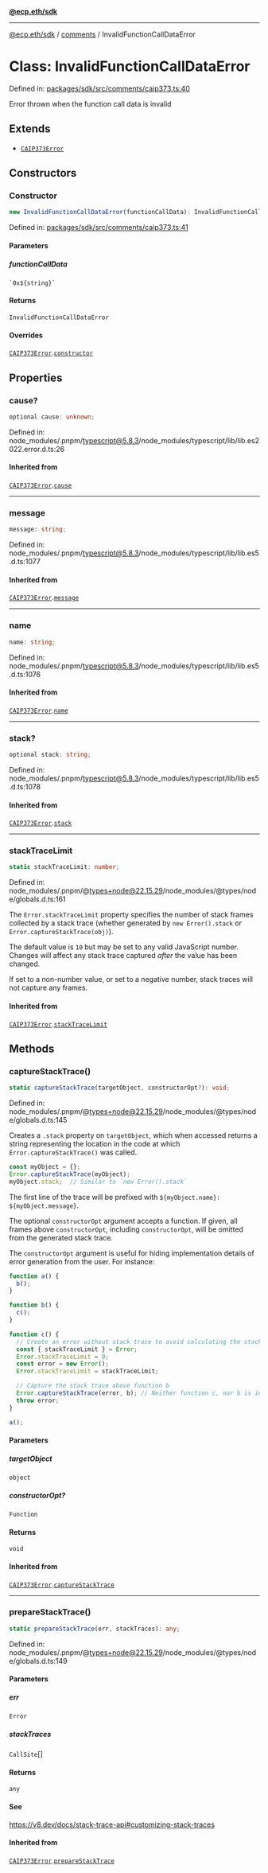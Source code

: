 [**@ecp.eth/sdk**](../../index.mdx)

***

[@ecp.eth/sdk](/sdk-reference/index.mdx) / [comments](/sdk-reference/comments/index.mdx) / InvalidFunctionCallDataError

# Class: InvalidFunctionCallDataError

Defined in: [packages/sdk/src/comments/caip373.ts:40](https://github.com/ecp-eth/comments-monorepo/blob/main/packages/sdk/src/comments/caip373.ts#L40)

Error thrown when the function call data is invalid

## Extends

- [`CAIP373Error`](/sdk-reference/comments/classes/CAIP373Error.mdx)

## Constructors

### Constructor

```ts
new InvalidFunctionCallDataError(functionCallData): InvalidFunctionCallDataError;
```

Defined in: [packages/sdk/src/comments/caip373.ts:41](https://github.com/ecp-eth/comments-monorepo/blob/main/packages/sdk/src/comments/caip373.ts#L41)

#### Parameters

##### functionCallData

`` `0x${string}` ``

#### Returns

`InvalidFunctionCallDataError`

#### Overrides

[`CAIP373Error`](/sdk-reference/comments/classes/CAIP373Error.mdx).[`constructor`](/sdk-reference/comments/classes/CAIP373Error.mdx#constructor)

## Properties

### cause?

```ts
optional cause: unknown;
```

Defined in: node\_modules/.pnpm/typescript@5.8.3/node\_modules/typescript/lib/lib.es2022.error.d.ts:26

#### Inherited from

[`CAIP373Error`](/sdk-reference/comments/classes/CAIP373Error.mdx).[`cause`](/sdk-reference/comments/classes/CAIP373Error.mdx#cause)

***

### message

```ts
message: string;
```

Defined in: node\_modules/.pnpm/typescript@5.8.3/node\_modules/typescript/lib/lib.es5.d.ts:1077

#### Inherited from

[`CAIP373Error`](/sdk-reference/comments/classes/CAIP373Error.mdx).[`message`](/sdk-reference/comments/classes/CAIP373Error.mdx#message)

***

### name

```ts
name: string;
```

Defined in: node\_modules/.pnpm/typescript@5.8.3/node\_modules/typescript/lib/lib.es5.d.ts:1076

#### Inherited from

[`CAIP373Error`](/sdk-reference/comments/classes/CAIP373Error.mdx).[`name`](/sdk-reference/comments/classes/CAIP373Error.mdx#name)

***

### stack?

```ts
optional stack: string;
```

Defined in: node\_modules/.pnpm/typescript@5.8.3/node\_modules/typescript/lib/lib.es5.d.ts:1078

#### Inherited from

[`CAIP373Error`](/sdk-reference/comments/classes/CAIP373Error.mdx).[`stack`](/sdk-reference/comments/classes/CAIP373Error.mdx#stack)

***

### stackTraceLimit

```ts
static stackTraceLimit: number;
```

Defined in: node\_modules/.pnpm/@types+node@22.15.29/node\_modules/@types/node/globals.d.ts:161

The `Error.stackTraceLimit` property specifies the number of stack frames
collected by a stack trace (whether generated by `new Error().stack` or
`Error.captureStackTrace(obj)`).

The default value is `10` but may be set to any valid JavaScript number. Changes
will affect any stack trace captured _after_ the value has been changed.

If set to a non-number value, or set to a negative number, stack traces will
not capture any frames.

#### Inherited from

[`CAIP373Error`](/sdk-reference/comments/classes/CAIP373Error.mdx).[`stackTraceLimit`](/sdk-reference/comments/classes/CAIP373Error.mdx#stacktracelimit)

## Methods

### captureStackTrace()

```ts
static captureStackTrace(targetObject, constructorOpt?): void;
```

Defined in: node\_modules/.pnpm/@types+node@22.15.29/node\_modules/@types/node/globals.d.ts:145

Creates a `.stack` property on `targetObject`, which when accessed returns
a string representing the location in the code at which
`Error.captureStackTrace()` was called.

```js
const myObject = {};
Error.captureStackTrace(myObject);
myObject.stack;  // Similar to `new Error().stack`
```

The first line of the trace will be prefixed with
`${myObject.name}: ${myObject.message}`.

The optional `constructorOpt` argument accepts a function. If given, all frames
above `constructorOpt`, including `constructorOpt`, will be omitted from the
generated stack trace.

The `constructorOpt` argument is useful for hiding implementation
details of error generation from the user. For instance:

```js
function a() {
  b();
}

function b() {
  c();
}

function c() {
  // Create an error without stack trace to avoid calculating the stack trace twice.
  const { stackTraceLimit } = Error;
  Error.stackTraceLimit = 0;
  const error = new Error();
  Error.stackTraceLimit = stackTraceLimit;

  // Capture the stack trace above function b
  Error.captureStackTrace(error, b); // Neither function c, nor b is included in the stack trace
  throw error;
}

a();
```

#### Parameters

##### targetObject

`object`

##### constructorOpt?

`Function`

#### Returns

`void`

#### Inherited from

[`CAIP373Error`](/sdk-reference/comments/classes/CAIP373Error.mdx).[`captureStackTrace`](/sdk-reference/comments/classes/CAIP373Error.mdx#capturestacktrace)

***

### prepareStackTrace()

```ts
static prepareStackTrace(err, stackTraces): any;
```

Defined in: node\_modules/.pnpm/@types+node@22.15.29/node\_modules/@types/node/globals.d.ts:149

#### Parameters

##### err

`Error`

##### stackTraces

`CallSite`[]

#### Returns

`any`

#### See

https://v8.dev/docs/stack-trace-api#customizing-stack-traces

#### Inherited from

[`CAIP373Error`](/sdk-reference/comments/classes/CAIP373Error.mdx).[`prepareStackTrace`](/sdk-reference/comments/classes/CAIP373Error.mdx#preparestacktrace)
